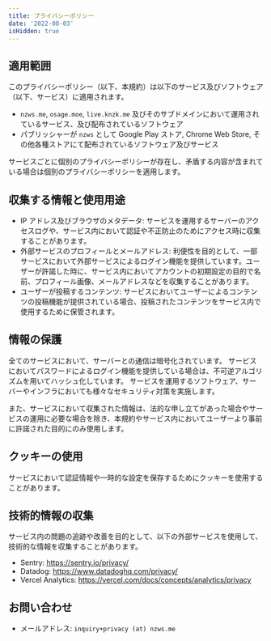 ```yaml
---
title: プライバシーポリシー
date: '2022-08-03'
isHidden: true
---
```


## 適用範囲

このプライバシーポリシー（以下、本規約）は以下のサービス及びソフトウェア（以下、サービス）に適用されます。

- `nzws.me`, `osage.moe`, `live.knzk.me` 及びそのサブドメインにおいて運用されているサービス、及び配布されているソフトウェア
- パブリッシャーが `nzws` として Google Play ストア, Chrome Web Store, その他各種ストアにて配布されているソフトウェア及びサービス

サービスごとに個別のプライバシーポリシーが存在し、矛盾する内容が含まれている場合は個別のプライバシーポリシーを適用します。

## 収集する情報と使用用途

- IP アドレス及びブラウザのメタデータ: サービスを運用するサーバーのアクセスログや、サービス内において認証や不正防止のためにアクセス時に収集することがあります。
- 外部サービスのプロフィールとメールアドレス: 利便性を目的として、一部サービスにおいて外部サービスによるログイン機能を提供しています。ユーザーが許諾した時に、サービス内においてアカウントの初期設定の目的で名前、プロフィール画像、メールアドレスなどを収集することがあります。
- ユーザーが投稿するコンテンツ: サービスにおいてユーザーによるコンテンツの投稿機能が提供されている場合、投稿されたコンテンツをサービス内で使用するために保管されます。

## 情報の保護

全てのサービスにおいて、サーバーとの通信は暗号化されています。
サービスにおいてパスワードによるログイン機能を提供している場合は、不可逆アルゴリズムを用いてハッシュ化しています。
サービスを運用するソフトウェア、サーバーやインフラにおいても様々なセキュリティ対策を実施します。

また、サービスにおいて収集された情報は、法的な申し立てがあった場合やサービスの運用に必要な場合を除き、本規約やサービス内においてユーザーより事前に許諾された目的にのみ使用します。

## クッキーの使用

サービスにおいて認証情報や一時的な設定を保存するためにクッキーを使用することがあります。

## 技術的情報の収集

サービス内の問題の追跡や改善を目的として、以下の外部サービスを使用して、技術的な情報を収集することがあります。

- Sentry: https://sentry.io/privacy/
- Datadog: https://www.datadoghq.com/privacy/
- Vercel Analytics: https://vercel.com/docs/concepts/analytics/privacy

## お問い合わせ

- メールアドレス: `inquiry+privacy (at) nzws.me`
